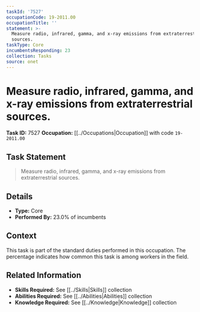 ```yaml
---
taskId: '7527'
occupationCode: 19-2011.00
occupationTitle: ''
statement: >-
  Measure radio, infrared, gamma, and x-ray emissions from extraterrestrial
  sources.
taskType: Core
incumbentsResponding: 23
collection: Tasks
source: onet
---
```

# Measure radio, infrared, gamma, and x-ray emissions from extraterrestrial sources.

**Task ID:** 7527
**Occupation:** [[../Occupations|Occupation]] with code `19-2011.00`

## Task Statement

> Measure radio, infrared, gamma, and x-ray emissions from extraterrestrial sources.

## Details

- **Type:** Core
- **Performed By:** 23.0% of incumbents

## Context

This task is part of the standard duties performed in this occupation. The percentage indicates how common this task is among workers in the field.

## Related Information

- **Skills Required:** See [[../Skills|Skills]] collection
- **Abilities Required:** See [[../Abilities|Abilities]] collection
- **Knowledge Required:** See [[../Knowledge|Knowledge]] collection
